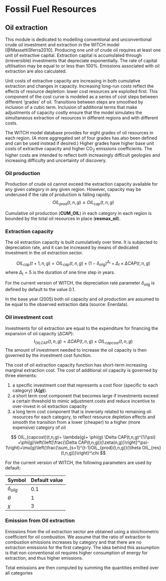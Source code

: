 # Fossil Fuel Resources

## Oil extraction

This module is dedicated to modelling conventional and unconventional crude oil investment and extraction in the WITCH model [@MassettiSferra2010]. Producing one unit of crude oil requires at least one unit of extractive capital. Extraction capital is accumulated through (irreversible) investments that depreciate exponentially. The rate of capital ultilisation may be equal to or less than 100%. Emissions associated with oil extraction are also calculated. 

Unit costs of extractive capacity are increasing in both cumulative extraction and changes in capacity. Increasing long-run costs reflect the effects of resource depletion: lower cost resources are exploited first. This component of the cost curve is modeled as a series of cost steps between different 'grades' of oil. Transitions between steps are smoothed by inclusion of a cubic term. Inclusion of additional terms that make adjustments of capacity costly ensure that the model simulates the simultaneous extraction of resources in different regions and with different costs. 

The WITCH model database provides for eight grades of oil resources in each region. (A more aggregated set of four grades has also been defined and can be used instead if desired.) Higher grades have higher base unit costs of extractive capacity and higher CO~2~ emissions coefficients. The higher costs are intended to reflect both increasingly difficult geologies and increasing difficulty and uncertainty of discovery. 

### Oil production

    
Production of crude oil cannot exceed the extraction capacity available for any given category in any given region. However, capacity may be underused if the rate of production is falling rapidly.
$$
OIL_{prod}(t,n,g)\leq OIL_{cap}(t,n,g)
$$ 

Cumulative oil production (**CUM_OIL**) in each category in each region is bounded by the total oil resources in place (**resmax_oil**).

### Extraction capacity

The oil extraction capacity is built cumulatively over time. It is subjected to depreciation rate, and it can be increased by means of dedicated investment in the oil extraction sector. 

$$
   OIL_{cap}(t+1,n,g) =OIL_{cap}(t,n,g) \times (1-\delta_{oilg})^{\Delta_t} +{\Delta_t}\times \Delta CAP(t,n,g)
$$
where $\Delta_{\text{t}}=5$ is the duration of one time step in years.

For the current version of WITCH, the depreciation rate parameter  $\delta_{oilg}$ is defined by default to the value 0.1.

In the base year (2005) both oil capacity and oil production are assumed to be equal to the observed extraction data 
(source: Enerdata).

### Oil investment cost

Investments for oil extraction are equal to the expenditure for financing the expansion of oil capacity ($\Delta CAP$):
$$
   I_{OILCAP}(t,n,g)= \Delta CAP(t,n,g) \times  OIL_{capcost}(t,n,g)
$$
The amount of investment needed to increase the oil capacity is then governed by the investment cost function.

The cost of oil extraction capacity function has short-term increasing marginal extraction cost. The cost of additional oil capacity is governed by three elements:

 1.  a specific investment cost that represents a cost floor (specific to each category) (**$\lambda(g)$**). 
 2.  a short term cost component that becomes large if investments exceed a certain threshold to mimic adjustment costs and reduce incentive to over-invest in oil extraction capacity
 3.  a long term cost component that is inversely related to remaining oli resources for each category, to reflect resource depletion effects and smooth the transition from a lower (cheaper) to a higher (more expensive) category of oil

$$
   OIL_{capcost}(t,n,g)= \lambda(g)+ \phi(g) \Delta CAP(t,n,g)^{1/\psi}   +\phi(g)\left(\left[\frac{\Delta CAP(t,n,g)}{\zeta(n,g)}\right]^\psi-1\right)+\mu(g)\left(\frac{\sum_{s=1}^{t-1}OIL_{prod}(t,n,g)}{\theta OIL_{res}(t,n,g))}\right)^\chi 
$$


For the current version of WITCH, the following parameters are used by default:

 | Symbol          | Default value | 
 | ------          | ------------- | 
 | $\delta_{oilg}$ | 0.1           | 
 | $\theta$        | 1             | 
 | $\chi$          | 3             | 

### Emission from Oil extraction

Emissions from the oil extraction sector are obtained using a stoichiometric coefficient for oil combustion. We assume that the ratio of extraction to combustion emissions increases by category and that there are no extraction emissions for the first category. The idea behind this assumption is that non conventional oil requires higher consumption of energy for extraction, and thus higher emissions. 

Total emissions are then computed by summing the quantities emitted over all categories



